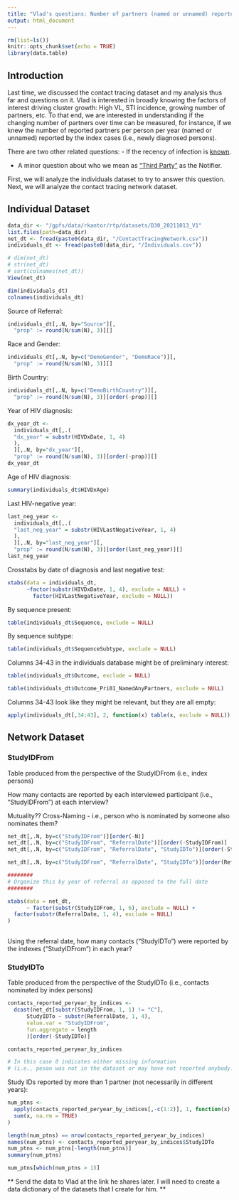 ```yaml
---
title: "Vlad's questions: Number of partners (named or unnamed) reported longitudinally by index persons"
output: html_document
---
```


```r
rm(list=ls())
knitr::opts_chunk$set(echo = TRUE)
library(data.table)
```

## Introduction

Last time, we discussed the contact tracing dataset and my analysis thus far and questions on it. Vlad is interested in broadly knowing the factors of interest driving cluster growth: High VL, STI incidence, growing number of partners, etc.  To that end, we are interested in understanding if the 
changing number of partners over time can be measured, for instance, 
if we knew
the number of reported partners per person per year (named or unnamed) 
reported by the index cases (i.e., newly diagnosed persons). 

There are two other related questions:
  - If the recency of infection is [known]( https://docs.google.com/document/d/1j0uxP8P0DGefUEg8sr8ncT1GWIvz-6AOK42S8zcIans/edit#bookmark=id.yqp4tue4v2f).

  - A minor question about who we mean as ["Third Party"](https://docs.google.com/document/d/1j0uxP8P0DGefUEg8sr8ncT1GWIvz-6AOK42S8zcIans/edit#bookmark=id.un9xszbe7gwi) as the Notifier.
  
First, we will analyze the individuals dataset to try to answer this question.
Next, we will analyze the contact tracing network dataset.

## Individual Dataset
  
```r
data_dir <- "/gpfs/data/rkantor/rtp/datasets/D30_20211013_V1"
list.files(path=data_dir)
net_dt <- fread(paste0(data_dir, "/ContactTracingNetwork.csv"))
individuals_dt <- fread(paste0(data_dir, "/Individuals.csv"))

# dim(net_dt)
# str(net_dt)
# sort(colnames(net_dt))
View(net_dt)

dim(individuals_dt)
colnames(individuals_dt)
```
  
Source of Referral:

```r
individuals_dt[,.N, by="Source"][, 
  "prop" := round(N/sum(N), 3)][]
```
Race and Gender:

```r
individuals_dt[,.N, by=c("DemoGender", "DemoRace")][, 
  "prop" := round(N/sum(N), 3)][]
```
Birth Country:

```r
individuals_dt[,.N, by=c("DemoBirthCountry")][, 
  "prop" := round(N/sum(N), 3)][order(-prop)][]
```
Year of HIV diagnosis:

```r
dx_year_dt <- 
  individuals_dt[,.(
  "dx_year" = substr(HIVDxDate, 1, 4)
  ), 
  ][,.N, by="dx_year"][, 
  "prop" := round(N/sum(N), 3)][order(-prop)][]
dx_year_dt
```
Age of HIV diagnosis:

```r
summary(individuals_dt$HIVDxAge)
```

Last HIV-negative year:


```r
last_neg_year <- 
  individuals_dt[,.(
  "last_neg_year" = substr(HIVLastNegativeYear, 1, 4)
  ), 
  ][,.N, by="last_neg_year"][, 
  "prop" := round(N/sum(N), 3)][order(last_neg_year)][]
last_neg_year
```
Crosstabs by date of diagnosis and last negative test:

```r
xtabs(data = individuals_dt, 
      ~factor(substr(HIVDxDate, 1, 4), exclude = NULL) +
        factor(HIVLastNegativeYear, exclude = NULL))
```

By sequence present:

```r
table(individuals_dt$Sequence, exclude = NULL)
```

By sequence subtype:
```r
table(individuals_dt$SequenceSubtype, exclude = NULL)
```

Columns 34-43 in the individuals database might be of preliminary interest:

```r
table(individuals_dt$Outcome, exclude = NULL)
```
```r
table(individuals_dt$Outcome_Pri01_NamedAnyPartners, exclude = NULL)

```

Columns 34-43 look like they might be relevant, but they are all empty:

```r

apply(individuals_dt[,34:43], 2, function(x) table(x, exclude = NULL))
```

## Network Dataset

### StudyIDFrom 
Table produced from the perspective of the StudyIDFrom (i.e., index persons)

How many contacts are reported by each interviewed participant 
(i.e., "StudyIDFrom") at each interview?

Mutuality?? Cross-Naming - i.e., person who is nominated by someone also
nominates them?

```r
net_dt[,.N, by=c("StudyIDFrom")][order(-N)]
net_dt[,.N, by=c("StudyIDFrom", "ReferralDate")][order(-StudyIDFrom)]
net_dt[,.N, by=c("StudyIDFrom", "ReferralDate", "StudyIDTo")][order(-StudyIDFrom)]

net_dt[,.N, by=c("StudyIDFrom", "ReferralDate", "StudyIDTo")][order(ReferralDate)]

########
# Organize this by year of referral as opposed to the full date
########
```
```r
xtabs(data = net_dt, 
      ~ factor(substr(StudyIDFrom, 1, 6), exclude = NULL) +
  factor(substr(ReferralDate, 1, 4), exclude = NULL)
)
        
```

Using the referral date, how many contacts ("StudyIDTo") 
were reported by the indexes ("StudyIDFrom") in each year?

### StudyIDTo 
Table produced from the perspective of the StudyIDTo (i.e., contacts nominated by index persons)

```r
contacts_reported_peryear_by_indices <- 
  dcast(net_dt[substr(StudyIDFrom, 1, 1) != "C"],
      StudyIDTo ~ substr(ReferralDate, 1, 4),
      value.var = "StudyIDFrom",
      fun.aggregate = length
      )[order(-StudyIDTo)]

contacts_reported_peryear_by_indices

# In this case 0 indicates either missing information 
# (i.e., peson was not in the dataset or may have not reported anybody.)
```

Study IDs reported by more than 1 partner (not necessarily in different years):

```r
num_ptns <- 
  apply(contacts_reported_peryear_by_indices[,-c(1:2)], 1, function(x)
  sum(x, na.rm = TRUE)
)

length(num_ptns) == nrow(contacts_reported_peryear_by_indices)
names(num_ptns) <- contacts_reported_peryear_by_indices$StudyIDTo
num_ptns <- num_ptns[-length(num_ptns)]
summary(num_ptns)

num_ptns[which(num_ptns > 1)]
```
** Send the data to Vlad at the link he shares later. I will need to create a data dictionary of the datasets that I create for him. **
